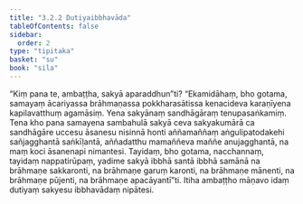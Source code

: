 ```yaml
---
title: "3.2.2 Dutiyaibbhavāda"
tableOfContents: false
sidebar:
  order: 2
type: "tipitaka"
basket: "su"
book: "sila"
---
```



<DynamicBreadcrumb />

<Division number="265" book="sila">

<Paragraph number="359" book="sila">
“Kiṃ pana te, ambaṭṭha, sakyā aparaddhun”ti? “Ekamidāhaṃ, bho gotama, samayaṃ ācariyassa brāhmaṇassa pokkharasātissa kenacideva karaṇīyena kapilavatthuṃ agamāsiṃ. Yena sakyānaṃ sandhāgāraṃ tenupasaṅkamiṃ. Tena kho pana samayena sambahulā sakyā ceva sakyakumārā ca sandhāgāre uccesu āsanesu nisinnā honti aññamaññaṃ aṅgulipatodakehi sañjagghantā saṅkīḷantā, aññadatthu mamaññeva maññe anujagghantā, na maṃ koci āsanenapi nimantesi. Tayidaṃ, bho gotama, nacchannaṃ, tayidaṃ nappatirūpaṃ, yadime sakyā ibbhā santā ibbhā samānā na brāhmaṇe sakkaronti, na brāhmaṇe garuṃ karonti, na brāhmaṇe mānenti, na brāhmaṇe pūjenti, na brāhmaṇe apacāyantī”ti. Itiha ambaṭṭho māṇavo idaṃ dutiyaṃ sakyesu ibbhavādaṃ nipātesi.
</Paragraph>
</Division>